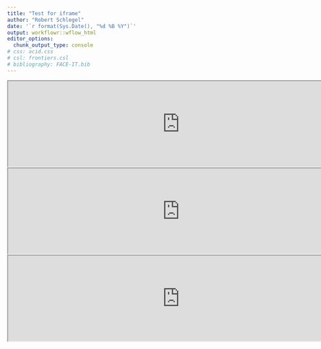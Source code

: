 ```yaml
---
title: "Test for iframe"
author: "Robert Schlegel"
date: '`r format(Sys.Date(), "%d %B %Y")`'
output: workflowr::wflow_html
editor_options:
  chunk_output_type: console
# css: acid.css
# csl: frontiers.csl
# bibliography: FACE-IT.bib
---
```


<iframe src="http://193.50.85.104:4949/dataAccess/" height="200" width="800" title="Iframe Example"></iframe>

<iframe src="http://www.marineheatwaves.org/tracker.html" height="200" width="800" title="Iframe Example"></iframe>

<iframe src="https://www.youtube.com/" height="200" width="800" title="Iframe Example"></iframe>